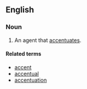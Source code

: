 ==English==
{{suffix|accentuate|or}}

===Noun===
{{en-noun}}

# An agent that [[accentuates]].

====Related terms====
*[[accent]]
*[[accentual]]
*[[accentuation]]